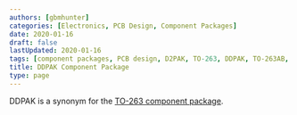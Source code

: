 ```yaml
---
authors: [gbmhunter]
categories: [Electronics, PCB Design, Component Packages]
date: 2020-01-16
draft: false
lastUpdated: 2020-01-16
tags: [component packages, PCB design, D2PAK, TO-263, DDPAK, TO-263AB, TO-279, SMD-220]
title: DDPAK Component Package
type: page
---
```



DDPAK is a synonym for the [TO-263 component package](/pcb-design/component-packages/to-263-component-package/).
